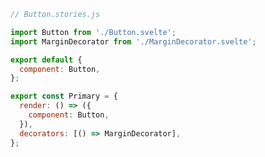 ```js
// Button.stories.js

import Button from './Button.svelte';
import MarginDecorator from './MarginDecorator.svelte';

export default {
  component: Button,
};

export const Primary = {
  render: () => ({
    component: Button,
  }),
  decorators: [() => MarginDecorator],
};
```

